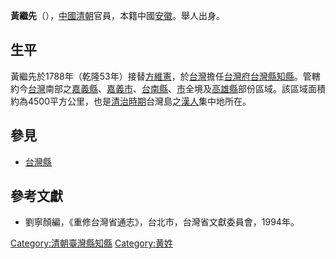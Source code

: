 '''黃繼先'''（{{bd|？||？|catIdx=W黃}}），[[中國|中國]][[清朝|清朝]]官員，本籍中國[[安徽|安徽]]。舉人出身。

== 生平 ==
黃繼先於1788年（乾隆53年）接替[[方維憲|方維憲]]，於[[台灣|台灣]]擔任[[台灣府|台灣府]][[台灣縣|台灣縣]][[知縣|知縣]]。管轄約今[[台灣|台灣]]南部之[[嘉義縣|嘉義縣]]、[[嘉義市|嘉義市]]、[[台南縣|台南縣]]、[[台南市|市]]全境及[[高雄縣|高雄縣]]部份區域。該區域面積約為4500平方公里，也是[[台灣清治時期|清治時期]]台灣島之[[漢人|漢人]]集中地所在。

==參見==
*[[台灣縣|台灣縣]]

==參考文獻==
*劉寧顏編，《重修台灣省通志》，台北市，台灣省文獻委員會，1994年。

{{start box}}
{{s-off}}
{{s-before|[[方維憲|方維憲]]}}
{{s-title|[[台灣府|台灣府]][[台灣縣|台灣縣]][[知縣|知縣]] |1788年上任}}
{{s-after|[[羅倫|羅倫]]}}
{{end box}}

[[Category:清朝臺灣縣知縣|Category:清朝臺灣縣知縣]]
[[Category:黄姓|Category:黄姓]]